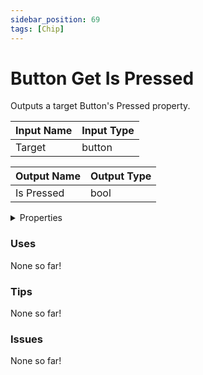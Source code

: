 ```yaml
---
sidebar_position: 69
tags: [Chip]
---
```


# Button Get Is Pressed

Outputs a target Button's Pressed property.




<EsbSvg />

| Input Name | Input Type |
|-----------|-----------|
| Target | button |

| Output Name | Output Type |
|-----------|-----------|
| Is Pressed | bool |


<details>
  <summary>Properties</summary>
  <div>
    <div>
    <table>
      <thead>
        <tr>
          <th>Is beta required?</th>
          <th>❌</th>
        </tr>
        <tr>
          <th>Is this chip a trolling risk?</th>
          <th>❌</th>
        </tr>
        <tr>
          <th>Chip UUID</th>
          <th>fe32ba92-9018-4575-92e2-3b0d82c9419b</th>
        </tr>
      </thead>
    </table>
    </div>
  </div>
</details>

### Uses

None so far!

### Tips

None so far!

### Issues

None so far!